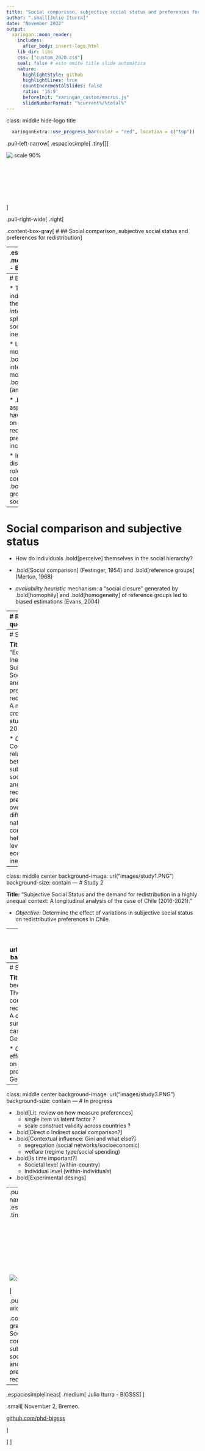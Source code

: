 ```yaml
---
title: "Social comparison, subjective social status and preferences for redistribution"
author: ".small[Julio Iturra]"
date: "November 2022"
output:
  xaringan::moon_reader:
    includes:
      after_body: insert-logo.html
    lib_dir: libs
    css: ["custom_2020.css"]
    seal: false # esto omite title slide automática
    nature:
      highlightStyle: github
      highlightLines: true
      countIncrementalSlides: false
      ratio: '16:9'
      beforeInit: "xaringan_custom/macros.js"
      slideNumberFormat: "%current%/%total%"
---
```

class: middle hide-logo title

```r
  xaringanExtra::use_progress_bar(color = "red", location = c("top"))
```

.pull-left-narrow[
.espaciosimple[
.tiny[]
]

![:scale 90%](images/bigsss-logo.jpeg)
<br><br><br><br><br><br><br><br>
]

.pull-right-wide[
.right[

.content-box-gray[
# 
## Social comparison, subjective social status and preferences for redistribution
]

----
.espaciosimplelineas[
.medium[
Julio Iturra - BIGSSS
] 
]

.small[
November 2, Bremen.

[github.com/phd-bigsss](https://github.com/phd-bigsss)
  ]

]
]
---
# Background

* To what extent do individuals _prefer_ that the government _intervene_ on different spheres of social/economic inequality?  

* Literature has paid more attention to .bold[material interests], .bold[social mobility] or .bold[values/ideology] (among others)  

* .bold[Subjective] aspects of inequality have been set aside on explaining redistributive preferences (but, increasing)

* Increasing discussion about the role of .bold[social comparison] and .bold[reference groups] on subjective social status

---
# Social comparison and subjective status

* How do individuals .bold[perceive] themselves in the social hierarchy?

* .bold[Social comparison] (Festinger, 1954) and .bold[reference groups] (Merton, 1968) 

* _avaliability heuristic_ mechanism: a "social closure" generated by .bold[homophily] and .bold[homogeneity] of reference groups led to biased estimations (Evans, 2004)

---
# Research question

<br>
<br>
.center[
.large[*What is the role of social comparison and subjective social status on redistributive preferences formation?*
]
]
---
# Study 1: 

**Title:** "Economic Inequality, Subjective Social Status and preference for redistribution: A multilevel cross-national study (1999-2019)".

* *Objective:* Compare the relation between subjective social status and redistributive preferences over time in different national contexts with heterogeneous levels of economic inequality.


---
class: middle center
background-image: url("images/study1.PNG")
background-size: contain
---
# Study 2

**Title:** "Subjective Social Status and the demand for redistribution in a highly unequal context: A longitudinal analysis of the case of Chile (2016-2021)."

* *Objective:* Determine the effect of variations in subjective social status on redistributive preferences in Chile.

---
class: middle center
background-image: url("images/study2.PNG")
background-size: contain
---
# Study 3

**Title**: "I am down here because you are up there: The role of social comparison on redistributive preferences: A comparative factorial survey approach to the case of Chile and Germany"

* *Objective:* Compare the effect of social comparison on redistributive preferences in Chile and Germany (to define).

---
class: middle center
background-image: url("images/study3.PNG")
background-size: contain
---
# In progress

- .bold[Lit. review on how measure preferences] 
  - single item vs latent factor ?
  - scale construct validity across countries ?
- .bold[Direct o Indirect social comparison?] 
- .bold[Contextual influence: Gini and what else?]
  - segregation (social networks/socioeconomic)
  - welfare (regime type/social spending)
- .bold[Is time important?]
  - Societal level (within-country)
  - Individual level (within-individuals)
- .bold[Experimental desings]

---
.pull-left-narrow[
.espaciosimple[
.tiny[]
]
<br><br><br><br><br><br><br><br>

![:scale %](images/bigsss-logo.jpeg)

<!-- ![:scale 50%](images/bigsss-logo.jpeg) -->
<!-- <br> -->

]

.pull-right-wide[
.right[

.content-box-gray[
# 
## Social comparison, subjective social status and preferences for redistribution
]

----

.espaciosimplelineas[
.medium[
Julio Iturra - BIGSSS
] 
]

.small[
November 2, Bremen.

[github.com/phd-bigsss](https://github.com/phd-bigsss)
  
  ]

]
]

